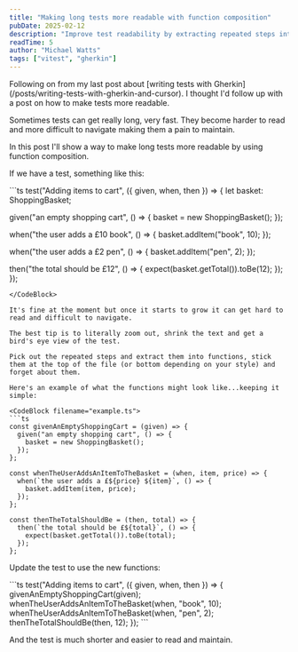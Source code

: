 ```yaml
---
title: "Making long tests more readable with function composition"
pubDate: 2025-02-12
description: "Improve test readability by extracting repeated steps into reusable functions."
readTime: 5
author: "Michael Watts"
tags: ["vitest", "gherkin"]
---
```


<LeadParagraph>
  Following on from my last post about [writing tests with Gherkin](/posts/writing-tests-with-gherkin-and-cursor). I thought I'd follow up with a post on how to make tests more readable.
</LeadParagraph>

Sometimes tests can get really long, very fast. They become harder to read and more difficult to navigate making them a pain to maintain.

In this post I'll show a way to make long tests more readable by using function composition.

If we have a test, something like this:

<CodeBlock filename="example.ts">
```ts
test("Adding items to cart", ({ given, when, then }) => {
  let basket: ShoppingBasket;

  given("an empty shopping cart", () => {
    basket = new ShoppingBasket();
  });

  when("the user adds a £10 book", () => {
    basket.addItem("book", 10);
  });

  when("the user adds a £2 pen", () => {
    basket.addItem("pen", 2);
  });

  then("the total should be £12", () => {
    expect(basket.getTotal()).toBe(12);
  });
});
```
</CodeBlock>

It's fine at the moment but once it starts to grow it can get hard to read and difficult to navigate.

The best tip is to literally zoom out, shrink the text and get a bird's eye view of the test.

Pick out the repeated steps and extract them into functions, stick them at the top of the file (or bottom depending on your style) and forget about them.

Here's an example of what the functions might look like...keeping it simple:

<CodeBlock filename="example.ts">
```ts
const givenAnEmptyShoppingCart = (given) => {
  given("an empty shopping cart", () => {
    basket = new ShoppingBasket();
  });
};

const whenTheUserAddsAnItemToTheBasket = (when, item, price) => {
  when(`the user adds a £${price} ${item}`, () => {
    basket.addItem(item, price);
  });
};

const thenTheTotalShouldBe = (then, total) => {
  then(`the total should be £${total}`, () => {
    expect(basket.getTotal()).toBe(total);
  });
};
```
</CodeBlock>

Update the test to use the new functions:

<CodeBlock filename="example.ts">
```ts
test("Adding items to cart", ({ given, when, then }) => {
  givenAnEmptyShoppingCart(given);
  whenTheUserAddsAnItemToTheBasket(when, "book", 10);
  whenTheUserAddsAnItemToTheBasket(when, "pen", 2);
  thenTheTotalShouldBe(then, 12);
});
```
</CodeBlock>

And the test is much shorter and easier to read and maintain.
